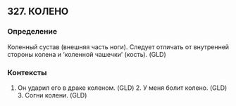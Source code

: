 ## 327. КОЛЕНО
### Определение
Коленный сустав (внешняя часть ноги). Следует отличать от внутренней стороны колена и ‘коленной чашечки’ (кость). (GLD)

### Контексты
1. Он ударил его в драке коленом. (GLD) 2. У меня болит колено. (GLD) 3. Согни колени. (GLD)

